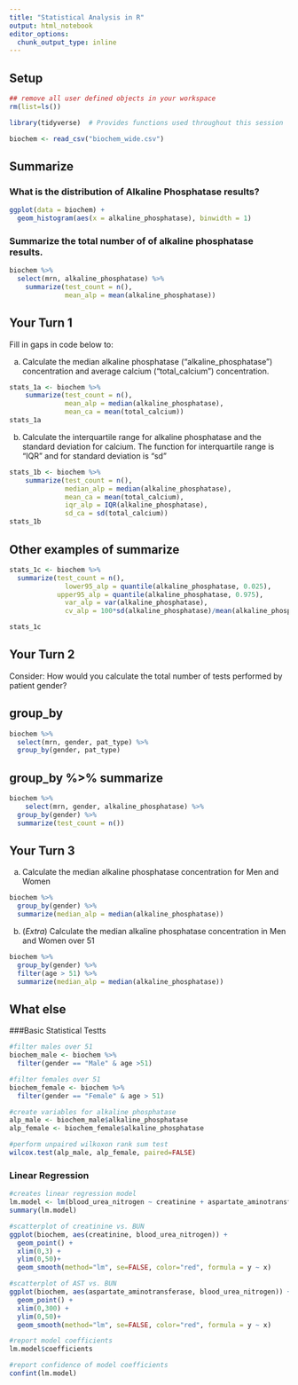 ```yaml
---
title: "Statistical Analysis in R"
output: html_notebook
editor_options: 
  chunk_output_type: inline
---
```


## Setup

```r
## remove all user defined objects in your workspace
rm(list=ls())

library(tidyverse)  # Provides functions used throughout this session

biochem <- read_csv("biochem_wide.csv")
```

## Summarize

### What is the distribution of Alkaline Phosphatase results?

```r
ggplot(data = biochem) +
  geom_histogram(aes(x = alkaline_phosphatase), binwidth = 1)
```

### Summarize the total number of of alkaline phosphatase results.

```r
biochem %>%
  select(mrn, alkaline_phosphatase) %>%
	summarize(test_count = n(),
	          mean_alp = mean(alkaline_phosphatase)) 

```

## Your Turn 1

Fill in gaps in code below to:

a)  Calculate the median alkaline phosphatase ("alkaline_phosphatase") concentration and average calcium ("total_calcium") concentration.

```r
stats_1a <- biochem %>%
	summarize(test_count = n(),
	          mean_alp = median(alkaline_phosphatase),
	          mean_ca = mean(total_calcium))
stats_1a
```

b)  Calculate the interquartile range for alkaline phosphatase and the standard deviation for calcium. The function for interquartile range is "IQR" and for standard deviation is "sd"

```r
stats_1b <- biochem %>%
	summarize(test_count = n(),
	          median_alp = median(alkaline_phosphatase),
	          mean_ca = mean(total_calcium),
	          iqr_alp = IQR(alkaline_phosphatase),
	          sd_ca = sd(total_calcium))
stats_1b
```
## Other examples of summarize
```r
stats_1c <- biochem %>%
  summarize(test_count = n(),
	          lower95_alp = quantile(alkaline_phosphatase, 0.025),
            upper95_alp = quantile(alkaline_phosphatase, 0.975),
	          var_alp = var(alkaline_phosphatase),
	          cv_alp = 100*sd(alkaline_phosphatase)/mean(alkaline_phosphatase))

stats_1c
```


## Your Turn 2

Consider: How would you calculate the total number of tests performed by patient gender?

## group_by

```r
biochem %>%
  select(mrn, gender, pat_type) %>%
  group_by(gender, pat_type)
```

## group_by %\>% summarize

```r
biochem %>%  
	select(mrn, gender, alkaline_phosphatase) %>%
  group_by(gender) %>%
  summarize(test_count = n())

```

## Your Turn 3

a)  Calculate the median alkaline phosphatase concentration for Men and Women

```r
biochem %>%
  group_by(gender) %>%
  summarize(median_alp = median(alkaline_phosphatase))
```

b)  (*Extra*) Calculate the median alkaline phosphatase concentration in Men and Women over 51

```r
biochem %>%
  group_by(gender) %>%
  filter(age > 51) %>%
  summarize(median_alp = median(alkaline_phosphatase))
```

## What else

###Basic Statistical Testts
```r
#filter males over 51
biochem_male <- biochem %>%
  filter(gender == "Male" & age >51)

#filter females over 51
biochem_female <- biochem %>%
  filter(gender == "Female" & age > 51)

#create variables for alkaline phosphatase
alp_male <- biochem_male$alkaline_phosphatase
alp_female <- biochem_female$alkaline_phosphatase

#perform unpaired wilkoxon rank sum test
wilcox.test(alp_male, alp_female, paired=FALSE)
```


### Linear Regression

```r
#creates linear regression model
lm.model <- lm(blood_urea_nitrogen ~ creatinine + aspartate_aminotransferase, biochem)
summary(lm.model)

#scatterplot of creatinine vs. BUN
ggplot(biochem, aes(creatinine, blood_urea_nitrogen)) +
  geom_point() +
  xlim(0,3) + 
  ylim(0,50)+
  geom_smooth(method="lm", se=FALSE, color="red", formula = y ~ x)

#scatterplot of AST vs. BUN
ggplot(biochem, aes(aspartate_aminotransferase, blood_urea_nitrogen)) +
  geom_point() +
  xlim(0,300) + 
  ylim(0,50)+
  geom_smooth(method="lm", se=FALSE, color="red", formula = y ~ x)

#report model coefficients
lm.model$coefficients

#report confidence of model coefficients
confint(lm.model)

```